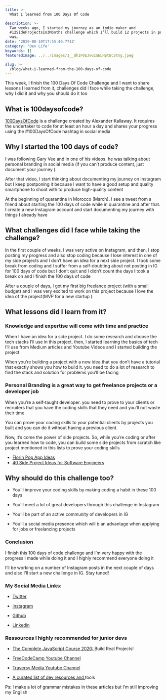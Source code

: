 ```yaml
---
title: >-
  What I learned from 100 Days Of Code

description: >-
  Two weeks ago, I started my journey as an indie maker and
  #12SideProjectsIn3Months challenge which I’ll build 12 projects in public I
  was…
date: '2020-08-10T17:55:40.771Z'
category: 'Dev Life'
keywords: []
featuredImage: ../../images/1__dh1P0E3vG1GELNptBCStng.jpeg

slug: >-
  /blog/what-i-learned-from-the-100-days-of-code
---
```





This week, I finish the 100 Days Of Code Challenge and I want to share lessons I learned from it, challenges did I face while taking the challenge, why I did it and why you should do it too

## What is 100daysofcode?

[100DaysOfCode](https://www.100daysofcode.com/) is a challenge created by Alexander Kallaway. It requires the undertaker to code for at least an hour a day and shares your progress using the #100DaysOfCode hashtag in social media

## Why I started the 100 days of code?

I was following Gary Vee and in one of his videos. he was talking about personal branding in social media (if you can’t produce content, just document your journey ).

After that video, I start thinking about documenting my journey on Instagram but I keep postponing it because I want to have a good setup and quality smartphone to shoot with to produce high-quality content

At the beginning of quarantine in Morocco (March). I see a tweet from a friend about starting the 100 days of code while in quarantine and after that. I create a new Instagram account and start documenting my journey with things I already have

## What challenges did I face while taking the challenge?

In the first couple of weeks, I was very active on Instagram, and then, I stop posting my progress and also stop coding because I lose interest in one of my side projects and I don’t have an idea for a next side project. I took some break from coding and I suffer from a self-doubting about not posting in IG for 100 days of code but I don’t quit and I didn’t count the days I took a break on and I finish the 100 days of code

After a couple of days, I got my first big freelance project (with a small budget) and I was very excited to work on this project because I love the idea of the project(MVP for a new startup )

## What lessons did I learn from it?

### Knowledge and expertise will come with time and practice

When I have an idea for a side project. I do some research and choose the tech stacks I’ll use in this project. then, I started learning the basics of tech I’ll use from Medium articles and Youtube Videos and I started building the project

When you’re building a project with a new idea that you don’t have a tutorial that exactly shows you how to build it. you need to do a lot of research to find the stack and solution for problems you’ll be facing

### Personal Branding is a great way to get freelance projects or a developer job

When you’re a self-taught developer. you need to prove to your clients or recruiters that you have the coding skills that they need and you’ll not waste their time

You can prove your coding skills to your potential clients by projects you built and you can do it without having a previous client.

Now, it’s come the power of side projects. So, while you’re coding or after you learned how to code, you can build some side projects from scratch like project mentioned in this lists to prove your coding skills

* [Florin Pop App Ideas](https://github.com/florinpop17/app-ideas)
* [40 Side Project Ideas for Software Engineers](https://www.codementor.io/@npostolovski/40-side-project-ideas-for-software-engineers-g8xckyxef)

## Why should do this challenge too?

* You’ll improve your coding skills by making coding a habit in these 100 days

* You’ll meet a lot of great developers through this challenge in Instagram

* You’ll be part of an active community of developers in IG

* You’ll a social media presence which will b an advantage when applying for jobs or freelancing projects

### Conclusion

I finish this 100 days of code challenge and I’m very happy with the progress I made while doing it and I highly recommend everyone doing it

I’ll be working on a number of Instagram posts in the next couple of days and also I’ll start a new challenge in IG. Stay tuned!

### My Social Media Links:

* [Twitter](https://twitter.com/IliasHaddad3)

* [Instagram](https://www.instagram.com/iliashaddad3)

* [Github](https://github.com/IliasHad/)

* [Linkedin](https://www.linkedin.com/in/ilias-haddad/)

### Ressources I highly recommended for junior devs

* [The Complete JavaScript Course 2020: ](https://www.udemy.com/course/the-complete-javascript-course/)Build Real Projects!

* [FreeCodeCamp Youtube Channel](https://www.youtube.com/channel/UC8butISFwT-Wl7EV0hUK0BQ)

* [Traversy Media Youtube Channel](https://www.youtube.com/user/TechGuyWeb)

* [A curated list of dev resources and ](https://github.com/IliasHad/Developer-Tools-and-Resources)tools

Ps: I make a lot of grammar mistakes in these articles but I’m still improving my English
